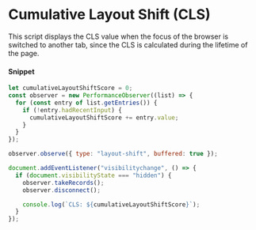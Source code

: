 # Cumulative Layout Shift (CLS)

This script displays the CLS value when the focus of the browser is switched to another tab, since the CLS is calculated during the lifetime of the page.

#### Snippet

```js copy
let cumulativeLayoutShiftScore = 0;
const observer = new PerformanceObserver((list) => {
  for (const entry of list.getEntries()) {
    if (!entry.hadRecentInput) {
      cumulativeLayoutShiftScore += entry.value;
    }
  }
});

observer.observe({ type: "layout-shift", buffered: true });

document.addEventListener("visibilitychange", () => {
  if (document.visibilityState === "hidden") {
    observer.takeRecords();
    observer.disconnect();

    console.log(`CLS: ${cumulativeLayoutShiftScore}`);
  }
});
```
